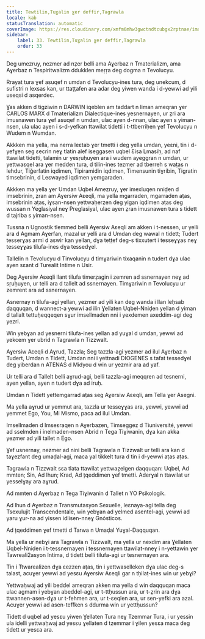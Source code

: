 ```yaml
---
title: Tewtilin,Tuɣalin ɣer deffir,Tagrawla
locale: kab
statusTranslation: automatic
coverImage: https://res.cloudinary.com/xmfm6mhw3gwctndtcubgx2rptnae/image/upload/v1740337243/small_cover_educacion_fundamental_a051170f1c.webp
sidebar:
    label: 33. Tewtilin,Tuɣalin ɣer deffir,Tagrawla
    order: 33
---
```

Deg umezruy, nezmer ad nẓer belli ama Aɣerbaz n Tmaterializm, ama Aɣerbaz n Tespiritwalizm ddukklen meṛṛa deg dogma n Tevolucyu.

Rrayat tura ɣef asuqef n umdan d Tevolucyu-ines tura, deg unekcum, d sufistri n lexsas kan, ur ttaṭṭafen ara adar deg yiwen wanda i d-yewwi ad yili useqsi d asqerdec.

Ɣas akken d tigziwin n DARWIN iqeblen am taddart n liman ameqran ɣer CARLOS MARX d Tmaterializm Dialectique-ines yesnernayen, ur ẓri ara imusnawen tura ɣef asuqef n umdan, ulac ayen d-nnan, ulac ayen s yiman-nsen, ula ulac ayen i s-d-yefkan ttawilat tidetti i t-ttberriḥen ɣef Tevolucyu n Wudem n Wumdan.

Akkken ma yella, ma nerra leɛtab ɣer tmetti i deg yella umdan, yeɛni, tin i d-yefɣen seg ɛecrin neɣ tlatin alef iseggasen uqbel Ɛisa Lmasiḥ, ad naf ttawilat tidetti, talamin ur yesṛuḥuyen ara i wudem ayeggran n umdan, ur yettwaɛqel ara ɣer medden tura, d tilin-ines tezmer ad tberreh s waṭas n lehdur, Tiǧerfatin iqdimen, Tipiramidin iqdimen, Timensunin tiɣribin, Tigratin timsebrinin, d Leɛwayed iqdimen yemgaraden.

Akkken ma yella ɣer Umdan Uqbel Amezruy, ɣer imexluqen nniḍen d imsebrinin, ẓran am Aɣersiw Aɛeqli, ma yella mgarraden, mgarraden aṭas, imsebrinin aṭas, iɣsan-nsen yettwaḥerzen deg yigan iqdimen aṭas deg wussan n Yeglasiyal neɣ Preglasiyal, ulac ayen ẓran imusnawen tura s tidett d tajriba s yiman-nsen.

Tussna n Ugnostik tlemmed belli Aɣersiw Aɛeqli am akken i t-nessen, ur yelli ara d Agmam Aɣerfan, mazal ur yelli ara d Umdan deg wawal n tidett; Tudert tesserɣas armi d aswir kan yellan, dɣa teṭṭef deg-s tixxutert i tesseɣɣas neɣ tesseɣɣas tilufa-ines dɣa tessedɣel.

Tallelin n Tevolucyu d Tinvolucyu d timɣariwin tixaqanin n tudert dɣa ulac ayen sɛant d Turealit Intime n Usir.

Deg Aɣersiw Aɛeqli llant tilufa timerẓagin i zemren ad ssnernayen neɣ ad sṛuḥuyen, ur telli ara d tallelt ad ssnernayen. Timɣariwin n Tevolucyu ur zemrent ara ad ssnernayen.

Asnernay n tilufa-agi yellan, yezmer ad yili kan deg wanda i llan leḥsab daqquqan, d wannect-a yewwi ad ilin Ɣellaten Uqbel-Nniḍen yellan d yiman d tallalt tettuḥeqqeqen sɣur imsellmaden nni i yexdemen axeddim-agi deg yezri.

Win yebɣan ad yesnerni tilufa-ines yellan ad yuɣal d umdan, yewwi ad yekcem ɣer ubrid n Tagrawla n Tizzwalt.

Aɣersiw Aɛeqli d Aɣrud, Tazzla; Seg tazzla-agi yezmer ad ilul Aɣerbaz n Tudert, Umdan n Tidett, Umdan nni i yettnadi DIOGENES s tafat tessedɣel deg yiberdan n ATENAS d Midyou d win ur yezmir ara ad yaf.

Ur telli ara d Tallelt belli aɣrud-agi, belli tazzla-agi meqqren ad tesnerni, ayen yellan, ayen n tudert dɣa ad iruḥ.

Umdan n Tidett yettemgarrad aṭas seg Aɣersiw Aɛeqli, am Tella ɣer Asegni.

Ma yella aɣrud ur yemmut ara, tazzla ur tesseɣɣas ara, yewwi, yewwi ad yemmet Ego, You, Mi Mismo, paca ad ilul Umdan.

Imsellmaden d Imseɛraqen n Aɣerbazen, Timseggez d Tiuniversité, yewwi ad sselmden i inelmaden-nsen Abrid n Tega Tiɣiwanin, dɣa kan akka yezmer ad yili tallet n Ego.

Ɣef usnernay, nezmer ad nini belli Tagrawla n Tizzwalt ur telli ara kan d taɣezfant deg umaḍal-agi, maca yal tikkelt tura d tin i d-yewwi aṭas aṭas.

Tagrawla n Tizzwalt sɛa tlata ttawilat yettwaẓelgen daqquqan: Uqbel, Ad mmten; Sin, Ad lhun; Krad, Ad țqeddimen ɣef tmetti. Aderɣal n ttawilat ur yesselɣay ara aɣrud.

Ad mmten d Aɣerbaz n Tega Tiɣiwanin d Tallet n YO Psikologik.

Ad lhun d Aɣerbaz n Transmutasyon Sexuelle, leɛnaya-agi tella deg Tsexulujit Transcendentale, win yebɣan ad yelmed asentel-agi, yewwi ad yaru ɣur-na ad yissen idlisen-nneɣ Gnósticos.

Ad țqeddimen ɣef tmetti d Tarwa n Umaḍal Yuɣal-Daqquqan.

Ma yella ur nebɣi ara Tagrawla n Tizzwalt, ma yella ur nexdim ara Ɣellaten Uqbel-Nniḍen i t-tessnernayen i tessnernayen ttawilat-nneɣ i n-yettawin ɣer Tawreali2asyon Intima, d tidett belli tilufa-agi ur tesnernayen ara.

Tin i Ttwarealizen dɣa ɛezzen aṭas, tin i yettwaselleken dɣa ulac deg-s talast, acuɣer yewwi ad yesɛu Aɣersiw Aɛeqli gar n tḥilaṭ-ines win ur yebɣi?

Yettwaḥwaj ad yili beddel ameqran akken ma yella d win daqquqan maca ulac agmam i yebɣan abeddel-agi, ur t-ttḥussun ara, ur t-ẓrin ara dɣa ttwannen-asen-dɣa ur t-fehmen ara, ur t-ɛeqlen ara, ur sen-yefki ara azal. Acuɣer yewwi ad asen-teffken s ddurma win ur yettḥussun?

Tidett d uqbel ad yesɛu yiwen Ɣellaten Tura neɣ Tzemmar Tura, i ur yessin ula iḍelli yettwaḥwaj ad yesɛu ɣellaten d tzemmar i ɣilen yesɛa maca deg tidett ur yesɛa ara.

